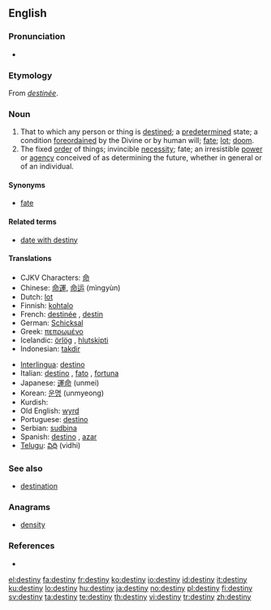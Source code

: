 {{wikipedia|destiny (disambiguation)}}
==English==
{{wikipedia}}

===Pronunciation===
* {{audio|en-us-destiny.ogg|Audio (US)}}

===Etymology===
From {{etyl|fro}} ''[[destinée]]''.

===Noun===
{{en-noun|destinies}}

# That to which any person or thing is [[destined]]; a [[predetermined]] state; a condition [[foreordained]] by the Divine or by human will; [[fate]]; [[lot]]; [[doom]].
# The fixed [[order]] of things; invincible [[necessity]]; fate; an irresistible [[power]] or [[agency]] conceived of as determining the future, whether in general or of an individual.

====Synonyms====
* [[fate]]

====Related terms====
* [[date with destiny]]

====Translations====
{{trans-top|predetermined condition; fate; fixed order of things}}
* CJKV Characters: [[命]]
* Chinese: [[命運]], [[命运]] (mìngyùn)
* Dutch: [[lot#Dutch|lot]] {{n}}
* Finnish: [[kohtalo]]
* French: [[destinée]] {{m}}, [[destin]] {{m}}
* German: [[Schicksal]] {{n}}
* Greek: [[πεπρωμένο]] {{n}}
* Icelandic: [[örlög]] {{n|p}}, [[hlutskipti]] {{n}}
* Indonesian: [[takdir]]
{{trans-mid}}
* [[Interlingua]]: [[destino]]
* Italian: [[destino]] {{m}}, [[fato]] {{m}}, [[fortuna]] {{f}}
* Japanese: [[運命]] (unmei)
* Korean: [[운명]] (unmyeong)
* Kurdish: {{KUchar|[[چاره‌نووس]]}}
* Old English: [[wyrd]]
* Portuguese: [[destino]] {{m}}
* Serbian: [[sudbina]] {{f}}
* Spanish: [[destino]] {{m}}, [[azar]] {{m}}
* [[Telugu]]: [[విధి]] (vidhi)
{{trans-bottom}}

===See also===
* [[destination]]

===Anagrams===
* [[density]]

===References===
* {{R:1913}}

[[el:destiny]]
[[fa:destiny]]
[[fr:destiny]]
[[ko:destiny]]
[[io:destiny]]
[[id:destiny]]
[[it:destiny]]
[[ku:destiny]]
[[lo:destiny]]
[[hu:destiny]]
[[ja:destiny]]
[[no:destiny]]
[[pl:destiny]]
[[fi:destiny]]
[[sv:destiny]]
[[ta:destiny]]
[[te:destiny]]
[[th:destiny]]
[[vi:destiny]]
[[tr:destiny]]
[[zh:destiny]]